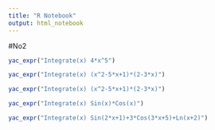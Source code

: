 ---
title: "R Notebook"
output: html_notebook
---

#No2
```{r}
yac_expr("Integrate(x) 4*x^5")
```
```{r}
yac_expr("Integrate(x) (x^2-5*x+1)*(2-3*x)")
```
```{r}
yac_expr("Integrate(x) (x^2-5*x+1)*(2-3*x)")
```
```{r}
yac_expr("Integrate(x) Sin(x)*Cos(x)")
```
```{r}
yac_expr("Integrate(x) Sin(2*x+1)+3*Cos(3*x+5)+Ln(x+2)")
```
